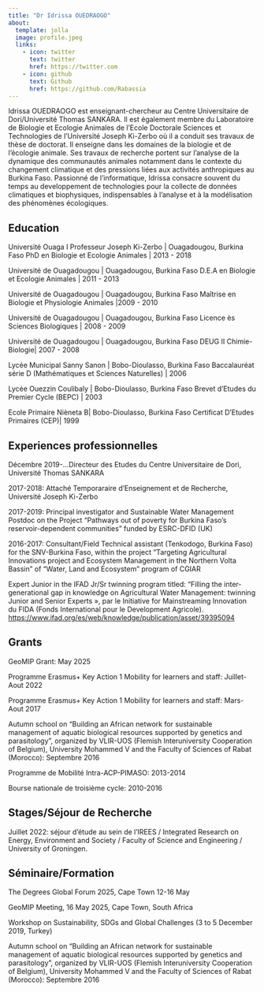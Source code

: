 ```yaml
---
title: "Dr Idrissa OUEDRAOGO"
about:
  template: jolla
  image: profile.jpeg
  links:
    - icon: twitter
      text: twitter
      href: https://twitter.com
    - icon: github
      text: Github
      href: https://github.com/Rabassia
---
```


Idrissa OUEDRAOGO est enseignant-chercheur au Centre Universitaire de Dori/Université Thomas SANKARA. Il est également membre du Laboratoire de Biologie et Ecologie Animales de l’Ecole Doctorale Sciences et Technologies de l’Université Joseph Ki-Zerbo où il a conduit ses travaux de thèse de doctorat. Il enseigne dans les domaines de la biologie et de l’écologie animale. Ses travaux de recherche portent sur l’analyse de la dynamique des communautés animales notamment dans le contexte du changement climatique et des pressions liées aux activités anthropiques au Burkina Faso. Passionné de l’informatique, Idrissa consacre souvent du temps au developpement de technologies pour la collecte de données climatiques et biophysiques, indispensables à l’analyse et à la modélisation des phénomènes écologiques.

## Education

Université Ouaga I Professeur Joseph Ki-Zerbo | Ouagadougou, Burkina Faso PhD en Biologie et Ecologie Animales | 2013 - 2018

Université de Ouagadougou | Ouagadougou, Burkina Faso D.E.A en Biologie et Ecologie Animales | 2011 - 2013

Université de Ouagadougou | Ouagadougou, Burkina Faso Maîtrise en Biologie et Physiologie Animales |2009 - 2010

Université de Ouagadougou | Ouagadougou, Burkina Faso Licence ès Sciences Biologiques | 2008 - 2009

Université de Ouagadougou | Ouagadougou, Burkina Faso DEUG II Chimie-Biologie| 2007 - 2008

Lycée Municipal Sanny Sanon | Bobo-Dioulasso, Burkina Faso Baccalauréat série D (Mathématiques et Sciences Naturelles) | 2006

Lycée Ouezzin Coulibaly | Bobo-Dioulasso, Burkina Faso Brevet d'Etudes du Premier Cycle (BEPC) | 2003

Ecole Primaire Nièneta B| Bobo-Dioulasso, Burkina Faso Certificat D'Etudes Primaires (CEP)| 1999

## Experiences professionnelles

Décembre 2019-...Directeur des Etudes du Centre Universitaire de Dori, Université Thomas SANKARA

2017-2018: Attaché Temporaraire d'Enseignement et de Recherche, Université Joseph Ki-Zerbo

2017-2019: Principal investigator and Sustainable Water Management Postdoc on the Project “Pathways out of poverty for Burkina Faso's reservoir-dependent
communities” funded by ESRC-DFID (UK)

2016-2017: Consultant/Field Technical assistant (Tenkodogo, Burkina Faso) for the
SNV-Burkina Faso, within the project “Targeting Agricultural Innovations
project and Ecosystem Management in the Northern Volta Bassin” of
“Water, Land and Ecosystem” program of CGIAR


Expert Junior in the IFAD Jr/Sr twinning program titled: “Filling the inter-
generational gap in knowledge on Agricultural Water Management: twinning
Junior and Senior Experts », par le Initiative for Mainstreaming Innovation du
FIDA (Fonds International pour le Development Agricole).
<https://www.ifad.org/es/web/knowledge/publication/asset/39395094>



## Grants

GeoMIP Grant: May 2025

Programme Erasmus+ Key Action 1 Mobility for learners and staff: Juillet-Aout 2022

Programme Erasmus+ Key Action 1 Mobility for learners and staff: Mars-Aout 2017

Autumn school on “Building an African network for sustainable management of aquatic biological resources supported by genetics and parasitology”, organized by VLIR-UOS (Flemish Interuniversity Cooperation of Belgium), University Mohammed V and the Faculty of Sciences of Rabat (Morocco): Septembre 2016

Programme de Mobilité Intra-ACP-PIMASO: 2013-2014

Bourse nationale de troisième cycle: 2010-2016


## Stages/Séjour de Recherche

Juillet 2022: séjour d'étude au sein de l'IREES / Integrated Research on Energy, Environment and Society / Faculty of Science and Engineering / University of Groningen.


## Séminaire/Formation

The Degrees Global Forum 2025, Cape Town 12-16 May 

GeoMIP Meeting, 16 May 2025, Cape Town, South Africa

Workshop on Sustainability, SDGs and Global Challenges (3 to 5 December 2019, Turkey)

Autumn school on “Building an African network for sustainable management of aquatic biological resources supported by genetics and parasitology”, organized by VLIR-UOS (Flemish Interuniversity Cooperation of Belgium), University Mohammed V and the Faculty of Sciences of Rabat (Morocco): Septembre 2016



